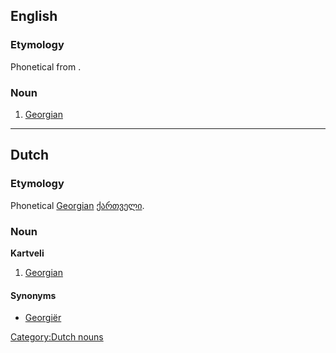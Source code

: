 ==English==

===Etymology===
Phonetical from {{etyl|ka}} {{term|ქართველი|lang=ka}}.

===Noun===
{{en-noun|?}}

# [[Georgian]]

----

==Dutch==

===Etymology===
Phonetical [[Georgian]] [[ქართველი]].

===Noun===
'''Kartveli'''

# [[Georgian]]

====Synonyms====
* [[Georgiër]]

[[Category:Dutch nouns]]